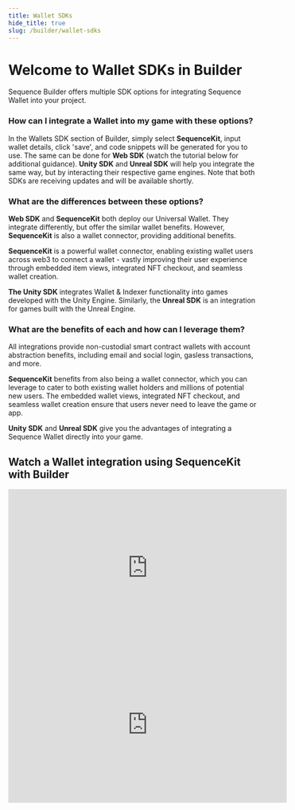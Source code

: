 ```yaml
---
title: Wallet SDKs
hide_title: true
slug: /builder/wallet-sdks
---
```


# Welcome to Wallet SDKs in Builder
Sequence Builder offers multiple SDK options for integrating Sequence Wallet into your project.

### How can I integrate a Wallet into my game with these options?
In the Wallets SDK section of Builder, simply select **SequenceKit**, input wallet details, click 'save', and code snippets will be generated for you to use. The same can be done for **Web SDK** (watch the tutorial below for additional guidance). **Unity SDK** and **Unreal SDK** will help you integrate the same way, but by interacting their respective game engines. Note that both SDKs are receiving updates and will be available shortly.

### What are the differences between these options?
**Web SDK** and **SequenceKit** both deploy our Universal Wallet. They integrate differently, but offer the similar wallet benefits. However, **SequenceKit** is also a wallet connector, providing additional benefits.

**SequenceKit** is a powerful wallet connector, enabling existing wallet users across web3 to connect a wallet - vastly improving their user experience through embedded item views, integrated NFT checkout, and seamless wallet creation.

**The Unity SDK** integrates Wallet & Indexer functionality into games developed with the Unity Engine. Similarly, the **Unreal SDK** is an integration for games built with the Unreal Engine.

### What are the benefits of each and how can I leverage them?

All integrations provide non-custodial smart contract wallets with account abstraction benefits, including email and social login, gasless transactions, and more.

**SequenceKit** benefits from also being a wallet connector, which you can leverage to cater to both existing wallet holders and millions of potential new users. The embedded wallet views, integrated NFT checkout, and seamless wallet creation ensure that users never need to leave the game or app.

**Unity SDK** and **Unreal SDK** give you the advantages of integrating a Sequence Wallet directly into your game.

## Watch a Wallet integration using SequenceKit with Builder

<iframe width="560" height="315" src="https://www.youtube.com/embed/2uaXwwbZUhk?si=N2t45e-1FsT5QTNf" title="YouTube video player" frameborder="0" allow="accelerometer; autoplay; clipboard-write; encrypted-media; gyroscope; picture-in-picture; web-share" allowfullscreen></iframe>

<iframe width="560" height="315" src="https://www.youtube.com/embed/2uaXwwbZUhk?si=N2t45e-1FsT5QTNf" title="YouTube video player" frameborder="0" allow="accelerometer; autoplay; clipboard-write; encrypted-media; gyroscope; picture-in-picture; web-share" allowfullscreen></iframe>